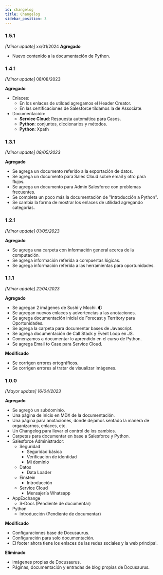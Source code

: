 ```yaml
---
id: changelog
title: Changelog
sidebar_position: 3
---
```

### 1.5.1
*[Minor update]* xx/01/2024
**Agregado**
* Nuevo contenido a la documentación de Python.

### 1.4.1
*[Minor update]* 08/08/2023

**Agregado**
* Enlaces:
    * En los enlaces de utildad agregamos el Header Creator.
    * En las certificaciones de Salesforce tildamos la de Associate.
* Documentación:
    * **Service Cloud**: Respuesta automática para Casos.
    * **Python**: conjuntos, diccionarios y métodos.
    * **Python**: Xpath

### 1.3.1
*[Minor update] 08/05/2023*

**Agregado**
* Se agrega un documento referido a la exportación de datos.
* Se agrega un documento para Sales Cloud sobre email y otro para flujos.
* Se agrega un documento para Admin Salesforce con problemas frecuentes. 
* Se completa un poco más la documentación de "Introducción a Python".
* Se cambia la forma de mostrar los enlaces de utilidad agregando categorías.

### 1.2.1
*[Minor update] 01/05/2023*

**Agregado**
* Se agrega una carpeta con información general acerca de la computación.
* Se agrega información referida a compuertas lógicas.
* Se agrega información referida a las herramientas para oportunidades.

### 1.1.1
*[Minor update] 21/04/2023*

**Agregado**
* Se agregan 2 imágenes de Sushi y Mochi. :first_quarter_moon:
* Se agregan nuevos enlaces y advertencias a las anotaciones.
* Se agrega documentación inicial de Forecast y Territory para Oportunidades.
* Se agrega la carpeta para documentar bases de Javascript.
* Se agrega documentación de Call Stack y Event Loop en JS.
* Comenzamos a documentar lo aprendido en el curso de Python.
* Se agrega Email to Case para Service Cloud.

**Modificado**
* Se corrigen errores ortográficos.
* Se corrigen errores al tratar de visualizar imágenes.


### 1.0.0 
*[Mayor update] 16/04/2023* 

**Agregado**
* Se agregó un subdominio.
* Una página de inicio en MDX de la documentación.
* Una página para anotaciones, donde dejamos sentado la manera de organizarnos, enlaces, etc.
* Un Changelog para llevar el control de los cambios.
* Carpetas para documentar en base a Salesforce y Python.
* Salesforce Administrador:
    * Seguridad
        * Seguridad básica
        * Verificación de identidad
        * Mi dominio
    * Datos
        * Data Loader
    * Einstein
        * Introducción
    * Service Cloud
        * Mensajería Whatsapp
* AppExchange
    * S-Docs (Pendiente de documentar)
* Python
    * Introducción (Pendiente de documentar)

**Modificado**
* Configuraciones base de Docusaurus.
* Configuración para solo documentación.
* El footer ahora tiene los enlaces de las redes sociales y la web principal.

**Eliminado**
* Imágenes propias de Docusaurus.
* Páginas, documentación y entradas de blog propias de Docusaurus.
